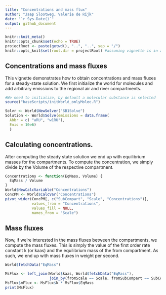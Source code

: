 ```yaml
---
title: "Concentrations and mass flux"
author: "Jaap Slootweg, Valerie de Rijk"
date: "`r Sys.Date()`"
output: github_document
---
```


```r
knitr::knit_meta()
knitr::opts_chunk$set(echo = TRUE)
projectRoot <- paste(getwd(), "..", "..", sep = "/")
knitr::opts_knit$set(root.dir = projectRoot) #assuming vignette is in a direct subfolder of the project
```

## Concentrations and mass fluxes

This vignette demonstrates how to obtain concentrations and mass fluxes for a steady-state solution. We first initialize the world for molecules and add arbitrary emissions to the regional air and river compartments. 

```r
#We need to initialize, by default a molecular substance is selected
source("baseScripts/initWorld_onlyMolec.R")

Solvr <- World$NewSolver("SB1Solve")
Solution <- World$Solve(emissions = data.frame(
  Abbr = c( "aRU", "w1RU"),
  Emis = 10e6)
  )


```

## Calculating concentrations.

After computing the steady state solution we end up with equilibrium masses for the compartments. To compute the concentration, we simply divide by the Volume of the respective compartment. 

```r
Concentrations <- function(EqMass, Volume) {
  EqMass / Volume
}
World$NewCalcVariable("Concentrations")
ConcPM <- World$CalcVar("Concentrations")
pivot_wider(ConcPM[, c("SubCompart", "Scale", "Concentrations")],
            values_from = "Concentrations",
            values_fill = NULL,
            names_from = "Scale")

```

## Mass fluxes
Now, if we're interested in the mass fluxes between the compartments, we compute the mass fluxes. This is simply the value of the first order rate constant k (or kaas) and the equilibrium mass of the from compartment. As such, we end up with mass fluxes in weight per second.
```r
World$fetchData("EqMass")

MsFlux <- left_join(World$kaas, World$fetchData("EqMass"), 
                    join_by(fromScale == Scale, fromSubCompart == SubCompart, fromSpecies == Species))
MsFlux$mFlux <- MsFlux$k * MsFlux$EqMass
print(MsFlux)
```

